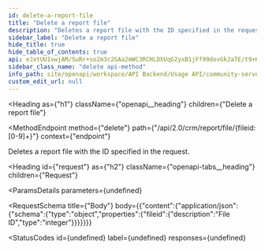 ```yaml
---
id: delete-a-report-file
title: "Delete a report file"
description: "Deletes a report file with the ID specified in the request."
sidebar_label: "Delete a report file"
hide_title: true
hide_table_of_contents: true
api: eJxtUU1vwjAM/SuRr+so2m3c2GAa2mWC3RCHLDXUqG2yxB1jFf99dovGkJaTE/t9+KUDtrsEkzW4WOdLDD5ygk0GCV0biY/S6mDacukjfVsm3zyjLTAqJEoFGRxkDmFzElSByUUKOgYTmGGFjMlYE3tis6UKzYG4NFyiWcxMCuhoS1gYavq3iB8tJh4J7bl88IWY6MD5hrFhLW0IFbneTL5PKtVBciXWVis+BhRx/75Hx8ITog8YmTBpVy1QodW11ye1tpjJ/BlPIreTPU/9yaBGyUCAgtOtlNhyKffcBsrvRuNcExwWzVUl7watyXp8e7+5OcEl1JWaHfz8G+3vEkL9gkdBknosh3YGja21e4UFNalpLC+5zb9sHSr8u/f4pGRb34sQaxMefV23jfgyK4yfGM1yvnoz09eFSMk1DQlVVv6SReYH3FPEOg==
sidebar_class_name: "delete api-method"
info_path: site/openapi/workspace/API Backend/Usage API/community-server-rest-api
custom_edit_url: null
---
```



<Heading
  as={"h1"}
  className={"openapi__heading"}
  children={"Delete a report file"}
>
</Heading>

<MethodEndpoint
  method={"delete"}
  path={"/api/2.0/crm/report/file/{fileid:[0-9]+}"}
  context={"endpoint"}
>
  
</MethodEndpoint>



Deletes a report file with the ID specified in the request.

<Heading
  id={"request"}
  as={"h2"}
  className={"openapi-tabs__heading"}
  children={"Request"}
>
</Heading>

<ParamsDetails
  parameters={undefined}
>
  
</ParamsDetails>

<RequestSchema
  title={"Body"}
  body={{"content":{"application/json":{"schema":{"type":"object","properties":{"fileid":{"description":"File ID","type":"integer"}}}}}}}
>
  
</RequestSchema>

<StatusCodes
  id={undefined}
  label={undefined}
  responses={undefined}
>
  
</StatusCodes>


      